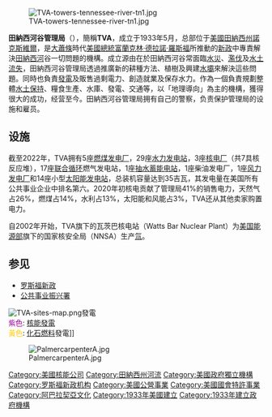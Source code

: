 {{Infobox_Company
| company_name = 田納西河谷管理局
| company_logo = [[File:US-TennesseeValleyAuthority-Logo.svg|140px]]
| image           = TVA_map.png
| image_size      = 300px
| image_caption   = 
| company_type = 國營獨立機構
| company_slogan = 
| foundation = 1933
| founder = 
| location = {{USA}}[[田納西州|田納西州]][[諾克斯維爾|諾克斯維爾]]
| key_people = [[William_D._Johnson_(CEO)|Bill Johnson]],（現任[[CEO|CEO]]）
| industry = [[水力发电|水力发电]] 、电力传输
| revenue = {{profit}}$115.6亿美元（2013年財政年度，於2013年9月30日完結）
| operating_income = {{profit}}14.53亿美元（2013年財政年度）
| net_income = {{profit}}2.71亿美元（2013年財政年度）
| homepage = [http://www.tva.gov/ www.tva.gov]
}}
[[File:TVA-towers-tennessee-river-tn1.jpg|thumb]]

'''田納西河谷管理局'''（{{lang-en|Tennessee Valley Authority}}），簡稱'''TVA'''，成立于1933年5月，总部位于[[美國|美國]][[田納西州|田納西州]][[諾克斯維爾|諾克斯維爾]]，是[[大蕭條|大蕭條]]時代[[美國總統|美國總統]][[富蘭克林·德拉諾·羅斯福|富蘭克林·德拉諾·羅斯福]]所推動的[[羅斯福新政|新政]]中專責解決[[田納西河|田納西河]]谷一切問題的機構。成立源由在於田納西河谷常面臨[[水災|水災]]、[[濫伐|濫伐]]及[[水土流失|水土流失]]，田納西河谷管理局透過推廣新的耕種方法、植樹及興建[[水壩|水壩]]來解決這些問題。同時也負責[[發電|發電]]及販售過剩電力、創造就業及保存水力。作為一個負責規劃整體[[水土保持|水土保持]]、糧食生產、水庫、發電、交通等，以「地理導向」為主的機構，獲得很大的成功，经营至今。田納西河谷管理局拥有自己的警察，负责保护管理局的设施和雇员。

==设施==
截至2022年，TVA拥有5座[[燃煤发电厂|燃煤发电厂]]，29座[[水力发电|水力发电站]]，3座[[核电厂|核电厂]]（共7具核反应堆），17座[[联合循环|联合循环]]燃气发电站，1座[[抽水蓄能电站|抽水蓄能电站]]，1座柴油发电厂，1座[[风力发电厂|风力发电厂]]和14座小型[[太阳能发电|太阳能发电站]]，总装机容量达到35吉瓦，其发电量在美国所有公共事业企业中排名第六。2020年初核电贡献了管理局41%的销售电力，天然气占26%，燃煤占14%，水利占13%，太阳能和风能占3%，TVA还从其他卖家购置电力。

自2002年开始，TVA旗下的瓦茨巴核电站（Watts Bar Nuclear Plant）为[[美国能源部|美国能源部]]旗下的国家核安全局（NNSA）生产[[氚|氚]]。

== 参见 ==
* [[罗斯福新政|罗斯福新政]]
* [[公共事业振兴署|公共事业振兴署]]
[[File:TVA-sites-map.png|left]]發電<br /><font color="#990099">紫色</font>: [[核能發電|核能發電]]<br /><font color="#ffcc00">黃色</font>: [[化石燃料|化石燃料]]發電]]

[[File:PalmercarpenterA.jpg|thumb]]


{{New Deal}}
{{Authority control}}
[[Category:美國核能公司|Category:美國核能公司]]
[[Category:田納西州河流|Category:田納西州河流]]
[[Category:美國政府獨立機構|Category:美國政府獨立機構]]
[[Category:罗斯福新政机构|Category:罗斯福新政机构]]
[[Category:美國公營事業|Category:美國公營事業]]
[[Category:美國國會特許事業|Category:美國國會特許事業]]
[[Category:阿巴拉契亞文化|Category:阿巴拉契亞文化]]
[[Category:1933年美國建立|Category:1933年美國建立]]
[[Category:1933年建立政府機構|Category:1933年建立政府機構]]
